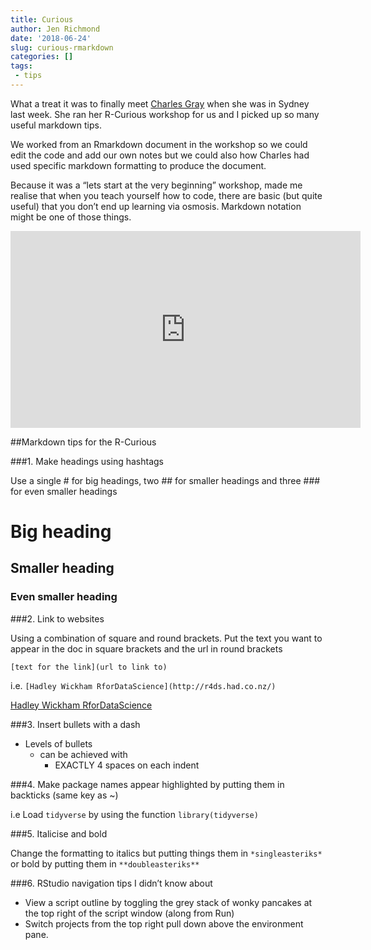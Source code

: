 ```yaml
---
title: Curious
author: Jen Richmond
date: '2018-06-24'
slug: curious-rmarkdown
categories: []
tags: 
 - tips
---
```


What a treat it was to finally meet [Charles Gray](https://twitter.com/cantabile) when she was in Sydney last week. She ran her R-Curious workshop for us and I picked up so many useful markdown tips. 

<!--more-->

We worked from an Rmarkdown document in the workshop so we could edit the code and add our own notes but we could also how Charles had used specific markdown formatting to produce the document. 

Because it was a "lets start at the very beginning" workshop, made me realise that when you teach yourself how to code, there are basic (but quite useful) that you don't end up learning via osmosis. Markdown notation might be one of those things. 

<iframe width="560" height="315" src="https://www.youtube.com/embed/dbsJ2DZoiQI?start=10" frameborder="0" allow="autoplay; encrypted-media" allowfullscreen></iframe>

##Markdown tips for the R-Curious

###1. Make headings using hashtags 

Use a single # for big headings, two ## for smaller headings and three ### for even smaller headings

# Big heading
## Smaller heading
### Even smaller heading

###2. Link to websites

Using a combination of square and round brackets. Put the text you want to appear in the doc in square brackets and the url in round brackets 

`[text for the link](url to link to)`

i.e.
`[Hadley Wickham RforDataScience](http://r4ds.had.co.nz/)`

[Hadley Wickham RforDataScience](http://r4ds.had.co.nz/)

###3. Insert bullets with a dash

- Levels of bullets 
    - can be achieved with 
        - EXACTLY 4 spaces on each indent

###4. Make package names appear highlighted by putting them in backticks (same key as ~)

i.e
Load `tidyverse` by using the function `library(tidyverse)`

###5. Italicise and bold

Change the formatting to italics but putting things them in `*singleasteriks*` or bold by putting them in `**doubleasteriks**`


###6. RStudio navigation tips I didn’t know about

- View a script outline by toggling the grey stack of wonky pancakes at the top right of the script window (along from Run)
- Switch projects from the top right pull down above the environment pane. 


